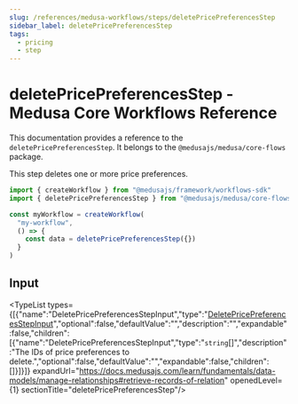 ```yaml
---
slug: /references/medusa-workflows/steps/deletePricePreferencesStep
sidebar_label: deletePricePreferencesStep
tags:
  - pricing
  - step
---
```



# deletePricePreferencesStep - Medusa Core Workflows Reference

This documentation provides a reference to the `deletePricePreferencesStep`. It belongs to the `@medusajs/medusa/core-flows` package.

This step deletes one or more price preferences.

```ts title="src/workflows/my-workflow.ts"
import { createWorkflow } from "@medusajs/framework/workflows-sdk"
import { deletePricePreferencesStep } from "@medusajs/medusa/core-flows"

const myWorkflow = createWorkflow(
  "my-workflow",
  () => {
    const data = deletePricePreferencesStep({})
  }
)
```
  

## Input

<TypeList types={[{"name":"DeletePricePreferencesStepInput","type":"[DeletePricePreferencesStepInput](../../../../types/core_flows.DeletePricePreferencesStepInput/page.mdx)","optional":false,"defaultValue":"","description":"","expandable":false,"children":[{"name":"DeletePricePreferencesStepInput","type":"`string`[]","description":"The IDs of price preferences to delete.","optional":false,"defaultValue":"","expandable":false,"children":[]}]}]} expandUrl="https://docs.medusajs.com/learn/fundamentals/data-models/manage-relationships#retrieve-records-of-relation" openedLevel={1} sectionTitle="deletePricePreferencesStep"/>
